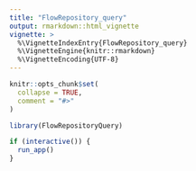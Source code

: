 ```yaml
---
title: "FlowRepository_query"
output: rmarkdown::html_vignette
vignette: >
  %\VignetteIndexEntry{FlowRepository_query}
  %\VignetteEngine{knitr::rmarkdown}
  %\VignetteEncoding{UTF-8}
---
```


```r
knitr::opts_chunk$set(
  collapse = TRUE,
  comment = "#>"
)
```

```r
library(FlowRepositoryQuery)
```

```r
if (interactive()) {
  run_app()
}
```



